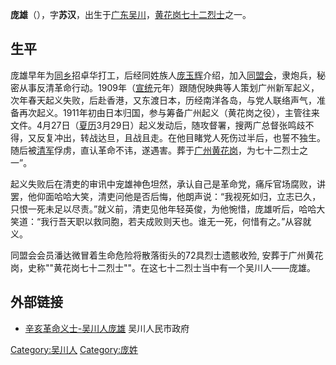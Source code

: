 {{unreferenced|time=2014-06-11T13:36:59+00:00}}
'''庞雄'''（{{bd|1891年||1911年|}}），字'''苏汉'''，出生于[[广东|广东]][[吴川|吴川]]，[[黄花岗七十二烈士|黄花岗七十二烈士]]之一。

== 生平 ==
庞雄早年为[[同乡|同乡]]招卓华打工，后经同姓族人[[庞玉辉|庞玉辉]]介绍，加入[[同盟会|同盟会]]，隶炮兵，秘密从事反清革命行动。1909年（[[宣统|宣统]]元年）跟随倪映典等人策划广州新军起义，次年春天起义失败，后赴香港，又东渡日本，历经南洋各岛，与党人联络声气，准备再次起义。1911年初由日本归国，参与筹备广州起义（黄花岗之役），主管往来文件。4月27日（[[夏历|夏历]]3月29日）起义发动后，随攻督署，搜两广总督张鸣歧不得，又反复冲出，转战达旦，且战且走。在他目睹党人死伤过半后，也誓不独生。随后被[[清军|清军]]俘虏，直认革命不讳，遂遇害。葬于[[广州|广州]][[黄花岗公园|黄花岗]]，为七十二烈士之一”。

起义失败后在清吏的审讯中宠雄神色坦然，承认自己是革命党，痛斥官场腐败，讲罢，他仰面哈哈大笑，清吏问他是否后悔，他朗声说：“我视死如归，立志已久，只恨一死未足以尽责。”就义前，清吏见他年轻英俊，为他惋惜，庞雄听后，哈哈大笑道：“我行吾天职以救同胞，若夫成败则天也。谁无一死，何惜有之。”从容就义。

同盟会会员潘达微冒着生命危险将散落街头的72具烈士遗骸收殓, 安葬于广州黄花岗，史称""黄花岗七十二烈士""。在这七十二烈士当中有一个吴川人——庞雄。

== 外部链接 ==
*[http://www.gdwc.gov.cn/file/news/2011/10/10/6502.shtml 辛亥革命义士-吴川人庞雄]{{dead link|date=2018年2月 |bot=InternetArchiveBot |fix-attempted=yes }} 吴川人民市政府

{{黄花岗七十二烈士}}
{{Authority control}}
{{DEFAULTSORT:P}}
[[Category:吴川人|Category:吴川人]]
[[Category:庞姓|Category:庞姓]]